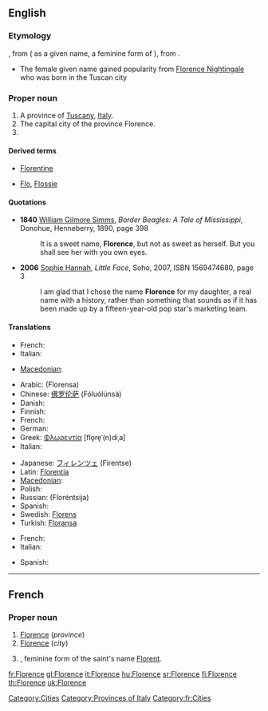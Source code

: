 ==English==

===Etymology===
{{etyl|fr|en}} {{term|Florence|lang=fr}}, from {{etyl|la|en}} {{term|Florentia|lang=la}} ( as a given name, a feminine form of {{term|Florentius|lang=la}}), from {{term|florens||flowering, flourishing|lang=la}}.
* The female given name gained popularity from [[w:Florence Nightingale|Florence Nightingale]] who was born in the Tuscan city

===Proper noun===
{{en-proper noun}}

# A province of [[Tuscany]], [[Italy]].
# The capital city of the province Florence.
# {{given name|female|from=Latin}}

====Derived terms====
* [[Florentine]]
* {{i-c|pet forms of the given name}} [[Flo]], [[Flossie]]

====Quotations====
* '''1840''' [[w:William Gilmore Simms|William Gilmore Simms]], ''Border Beagles: A Tale of Mississippi'', Donohue, Henneberry, 1890, page 398
*: It is a sweet name, '''Florence''', but not as sweet as herself. But you shall see her with you own eyes.
* '''2006''' [[w:Sophie Hannah|Sophie Hannah]], ''Little Face'', Soho, 2007, ISBN 1569474680, page 3
*: I am glad that I chose the name '''Florence''' for my daughter, a real name with a history, rather than something that sounds as if it has been made up by a fifteen-year-old pop star's marketing team.

====Translations====
{{trans-top|province}}
* French: {{t+|fr|Florence}}
* Italian: {{t+|it|Firenze}}
{{trans-mid}}
* [[Macedonian]]: {{t|mk|Фиренца|f|tr=Firénca|sc=Cyrl}}
{{trans-bottom}}

{{trans-top|city}}
* Arabic: {{Arab|[[فلورنسا]]}} (Florensa)
* Chinese: [[佛罗伦萨]] (Fóluólúnsà)
* Danish: {{t-|da|Firenze}}
* Finnish: {{t+|fi|Firenze}}
* French: {{t+|fr|Florence}}
* German: {{t+|de|Florenz}}
* Greek: [[Φλωρεντία]] [flo̞re̞ˈ(n)diˌa] {{f}}
* Italian: {{t+|it|Firenze}}
{{trans-mid}}
* Japanese: [[フィレンツェ]] (Firentse)
* Latin: [[Florentia]]
* [[Macedonian]]: {{t|mk|Фиренца|f|tr=Firénca|sc=Cyrl}}
* Polish: {{t+|pl|Florencja}}
* Russian: {{t|ru|Флоренция|f|sc=Cyrl}} (Floréntsija)
* Spanish: {{t+|es|Florencia}}
* Swedish: [[Florens]]
* Turkish: [[Floransa]]
{{trans-bottom}}

{{trans-top|female given name}}
* French: {{t+|fr|Florence}}
* Italian: {{t+|it|Fiorenza|f}}
{{trans-mid}}
* Spanish: {{t+|es|Florencia}}
{{trans-bottom}}

[[Category:Cities]]
[[Category:Provinces of Italy]]

----

==French==

===Proper noun===
{{infl|fr|proper noun|g=f}}

# [[#English|Florence]] (''province'')
# [[#English|Florence]] (''city'')
# {{given name|female|lang=fr}}, feminine form of the saint's name [[Florent]].

[[Category:fr:Cities]]

[[fr:Florence]]
[[gl:Florence]]
[[it:Florence]]
[[hu:Florence]]
[[sr:Florence]]
[[fi:Florence]]
[[th:Florence]]
[[uk:Florence]]